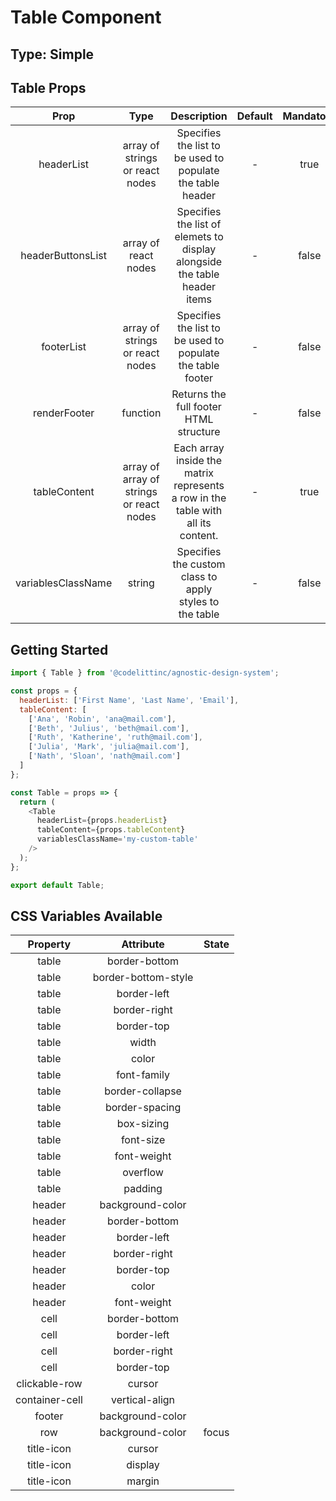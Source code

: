 # Table Component

## Type: Simple

## Table Props

|         Prop        |                   Type                   |                                   Description                                    | Default | Mandatory |
| :-----------------: | :--------------------------------------: | :------------------------------------------------------------------------------: | :-----: | :-------: |
|     headerList      |     array of strings or react nodes      |            Specifies the list to be used to populate the table header            |    -    |   true    |
|  headerButtonsList  |           array of react nodes           |     Specifies the list of elemets to display alongside the table header items    |    -    |   false   |
|     footerList      |     array of strings or react nodes      |            Specifies the list to be used to populate the table footer            |    -    |   false   |
|     renderFooter    |                 function                 |                      Returns the full footer HTML structure                      |    -    |   false   |
|     tableContent    | array of array of strings or react nodes | Each array inside the matrix represents a row in the table with all its content. |    -    |   true    |
|  variablesClassName |                  string                  |             Specifies the custom class to apply styles to the table              |    -    |   false   |

## Getting Started

```javascript
import { Table } from '@codelittinc/agnostic-design-system';

const props = {
  headerList: ['First Name', 'Last Name', 'Email'],
  tableContent: [
    ['Ana', 'Robin', 'ana@mail.com'],
    ['Beth', 'Julius', 'beth@mail.com'],
    ['Ruth', 'Katherine', 'ruth@mail.com'],
    ['Julia', 'Mark', 'julia@mail.com'],
    ['Nath', 'Sloan', 'nath@mail.com']
  ]
};

const Table = props => {
  return (
    <Table
      headerList={props.headerList}
      tableContent={props.tableContent}
      variablesClassName='my-custom-table'
    />
  );
};

export default Table;
```

## CSS Variables Available

|   Property    |      Attribute      | State |
| :-----------: | :-----------------: | :---: |
|     table     |    border-bottom    |       |
|     table     | border-bottom-style |       |
|     table     |     border-left     |       |
|     table     |    border-right     |       |
|     table     |     border-top      |       |
|     table     |        width        |       |
|     table     |        color        |       |
|     table     |     font-family     |       |
|     table     |   border-collapse   |       |
|     table     |   border-spacing    |       |
|     table     |     box-sizing      |       |
|     table     |      font-size      |       |
|     table     |     font-weight     |       |
|     table     |      overflow       |       |
|     table     |       padding       |       |
|     header    |  background-color   |       |
|     header    |    border-bottom    |       |
|     header    |     border-left     |       |
|     header    |    border-right     |       |
|     header    |     border-top      |       |
|     header    |        color        |       |
|     header    |     font-weight     |       |
|     cell      |    border-bottom    |       |
|     cell      |     border-left     |       |
|     cell      |    border-right     |       |
|     cell      |     border-top      |       |
| clickable-row |       cursor        |       |
|container-cell |   vertical-align    |       |
|    footer     |  background-color   |       |
|      row      |  background-color   | focus |
|   title-icon  |       cursor        |       |
|   title-icon  |       display       |       |
|   title-icon  |       margin        |       |